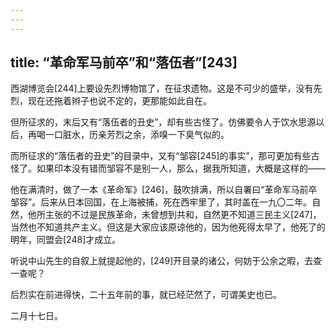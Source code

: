 ```yaml
---
---
---
```

title: “革命军马前卒”和“落伍者”[243]
---




西湖博览会[244]上要设先烈博物馆了，在征求遗物。这是不可少的盛举，没有先烈，现在还拖着辫子也说不定的，更那能如此自在。

但所征求的，末后又有“落伍者的丑史”，却有些古怪了。仿佛要令人于饮水思源以后，再喝一口脏水，历亲芳烈之余，添嗅一下臭气似的。

而所征求的“落伍者的丑史”的目录中，又有“邹容[245]的事实”，那可更加有些古怪了。如果印本没有错而邹容不是别一人，那么，据我所知道，大概是这样的——

他在满清时，做了一本《革命军》[246]，鼓吹排满，所以自署曰“革命军马前卒邹容”。后来从日本回国，在上海被捕，死在西牢里了，其时盖在一九〇二年。自然，他所主张的不过是民族革命，未曾想到共和，自然更不知道三民主义[247]，当然也不知道共产主义。但这是大家应该原谅他的，因为他死得太早了，他死了的明年，同盟会[248]才成立。

听说中山先生的自叙上就提起他的，[249]开目录的诸公，何妨于公余之暇，去查一查呢？

后烈实在前进得快，二十五年前的事，就已经茫然了，可谓美史也已。

二月十七日。